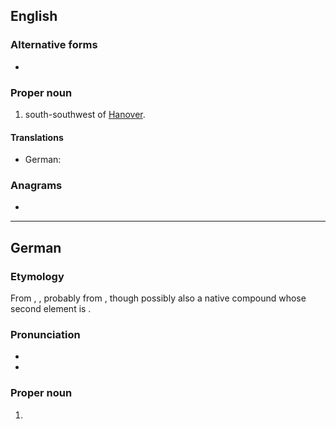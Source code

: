 ==English==
{{wikipedia}}

===Alternative forms===
* {{alter|en|Cassel||dated|until 1928}}

===Proper noun===
{{en-proper noun}}

# {{place|en|city|of central|c/Germany}} south-southwest of [[Hanover]].

====Translations====
{{trans-top|city}}
* German: {{t+|de|Kassel|n}}
{{trans-mid}}
{{trans-bottom}}

===Anagrams===
* {{anagrams|en|a=aeklss|Saleks|slakes}}

----

==German==
{{wikipedia|lang=de}}
===Etymology===
From {{inh|de|goh|Chassalla}}, {{m|goh|Chassella}}, probably from {{der|de|la|[[castellum|Castellum]] [[Chatti|Chattorum]]|t=fortress of the Chatti}}, though possibly also a native {{der|de|gem}} compound whose second element is {{der|de|gmw-pro|*sali|t=house, hall}}.

===Pronunciation===
* {{IPA|de|/ˈkasl̩/|/ˈkasəl/}}
* {{audio|de|De-Kassel.ogg|Audio}}

===Proper noun===
{{de-proper noun|n|Kassels}}

# {{place|de|city|s/Hesse|c/Germany|south-southwest of|city/Hanover|t=Kassel}}